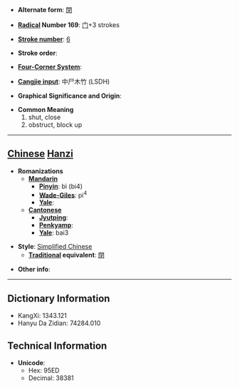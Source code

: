 * '''Alternate form''': [[閉]]

* '''[[Wiktionary:Chinese radical index| Radical]] Number 169''': [[Wiktionary:Chinese radical index 门|门]]+3 strokes

* '''[[Wiktionary:Chinese total strokes index|Stroke number]]''': [[Wiktionary:Chinese total strokes index 6|6]]

* '''Stroke order''': 

* '''[[Wiktionary:Chinese four corner index|Four-Corner System]]''': 

* '''[[Wiktionary:Chinese Cangjie index|Cangjie input]]''': 中尸木竹 (LSDH)

* '''Graphical Significance and Origin''': 

* '''Common Meaning'''
*#shut, close
*# obstruct, block up


----

== [[Chinese]] [[Hanzi]] ==

* '''Romanizations'''
** '''[[Mandarin]]'''
*** '''[[Pinyin]]''': bì (bi4)
*** '''[[Wade-Giles]]''': pi<sup>4</sup>
*** '''[[Yale]]''': 
** '''[[Cantonese]]'''
*** '''[[Jyutping]]''':
*** '''[[Penkyamp]]''': 
*** '''[[Yale]]''': bai3

* '''Style''': [[Simplified Chinese]] 
** '''[[Traditional Chinese|Traditional]] equivalent''': [[閉]]

* '''Other info''': 

----

== Dictionary Information ==

* KangXi: 1343.121
* Hanyu Da Zidian: 74284.010

== Technical Information ==

* '''Unicode''':
** Hex: 95ED
** Decimal: 38381